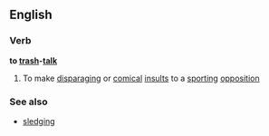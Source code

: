 ==English==

===Verb===
'''to [[trash]]-[[talk]]'''

#{{US}} To make [[disparaging]] or [[comical]] [[insult]]s to a [[sporting]] [[opposition]]

===See also===
*[[sledging]]